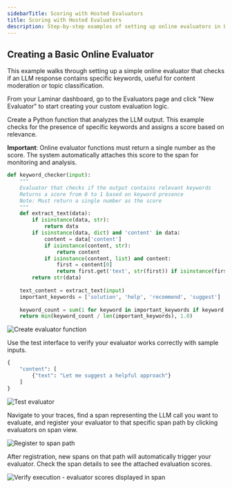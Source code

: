 ```yaml
---
sidebarTitle: Scoring with Hosted Evaluators
title: Scoring with Hosted Evaluators
description: Step-by-step examples of setting up online evaluators in Laminar
---
```


## Creating a Basic Online Evaluator

This example walks through setting up a simple online evaluator that checks if an LLM response contains specific keywords, useful for content moderation or topic classification.

<Steps>
<Step title="1. Navigate to Evaluators Page">

From your Laminar dashboard, go to the Evaluators page and click "New Evaluator" to start creating your custom evaluation logic.

</Step>
<Step title="2. Define Your Evaluator Function">

Create a Python function that analyzes the LLM output. This example checks for the presence of specific keywords and assigns a score based on relevance.

**Important**: Online evaluator functions must return a single number as the score. The system automatically attaches this score to the span for monitoring and analysis.

```python
def keyword_checker(input):
    """
    Evaluator that checks if the output contains relevant keywords
    Returns a score from 0 to 1 based on keyword presence
    Note: Must return a single number as the score
    """
    def extract_text(data):
        if isinstance(data, str):
            return data
        if isinstance(data, dict) and 'content' in data:
            content = data['content']
            if isinstance(content, str):
                return content
            if isinstance(content, list) and content:
                first = content[0]
                return first.get('text', str(first)) if isinstance(first, dict) else str(first)
        return str(data)
    
    text_content = extract_text(input)
    important_keywords = ['solution', 'help', 'recommend', 'suggest']
    
    keyword_count = sum(1 for keyword in important_keywords if keyword in text_content.lower())
    return min(keyword_count / len(important_keywords), 1.0)
```

<Frame>
  <img src="/images/evaluations/online-evaluators/create-evaluator-function.png" alt="Create evaluator function" />
</Frame>

</Step>
<Step title="3. Test Your Evaluator">

Use the test interface to verify your evaluator works correctly with sample inputs.
```python
{
    "content": [
        {"text": "Let me suggest a helpful approach"}
    ]
}
```

<Frame>
  <img src="/images/evaluations/online-evaluators/test.png" alt="Test evaluator" />
</Frame>

</Step>
<Step title="4. Register to Span Path">

Navigate to your traces, find a span representing the LLM call you want to evaluate, and register your evaluator to that specific span path by clicking evaluators on span view.

<Frame>
  <img src="/images/evaluations/online-evaluators/span-path.png" alt="Register to span path" />
</Frame>

</Step>
<Step title="5. Verify Automatic Execution">

After registration, new spans on that path will automatically trigger your evaluator. Check the span details to see the attached evaluation scores.
<Frame>
  <img src="/images/evaluations/online-evaluators/score.png" alt="Verify execution - evaluator scores displayed in span" />
</Frame>

</Step>
</Steps> 